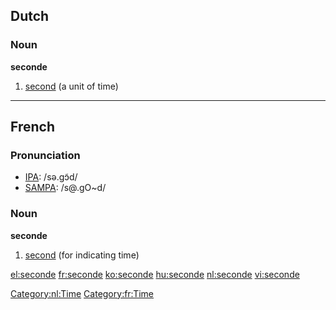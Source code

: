 ==Dutch==
[[Category:nl:Time]]
===Noun===
'''seconde''' {{m}}

#[[second]] (a unit of time)

----

==French==

===Pronunciation===
*[[w:IPA|IPA]]: /sǝ.ɡɔ̃d/
*[[w:SAMPA|SAMPA]]: /s@.gO~d/

[[Category:fr:Time]]
===Noun===
'''seconde''' {{f}}

#[[second]] (for indicating time)

[[el:seconde]]
[[fr:seconde]]
[[ko:seconde]]
[[hu:seconde]]
[[nl:seconde]]
[[vi:seconde]]